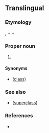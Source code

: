==Translingual==
{{wikipedia|Polycystine}}
{{wikispecies}}

===Etymology===
{{etyl|NL.|mul}}, {{etyl|grc|mul}} {{term|πολύς|lang=grc||many}} + {{term|κύστις|lang=grc||bladder}} + {{term|-ina|lang=mul}}

===Proper noun===
{{taxoninfl}}

# {{taxon|class|subphylum|Radiozoa|including numerous minute [[marine]] species. The skeleton is composed of [[silica]], and is often very elegant in form and sculpture. Many have been found in the fossil state.}}

====Synonyms====
* {{sense|class}} ''{{taxlink|Polycystinea|class|noshow=1}}'' ([[class]])

===See also===
* ''{{taxlink|Polycystinia|superclass|noshow=1}}'' ([[superclass]])

===References===
* {{R:Webster 1913}}